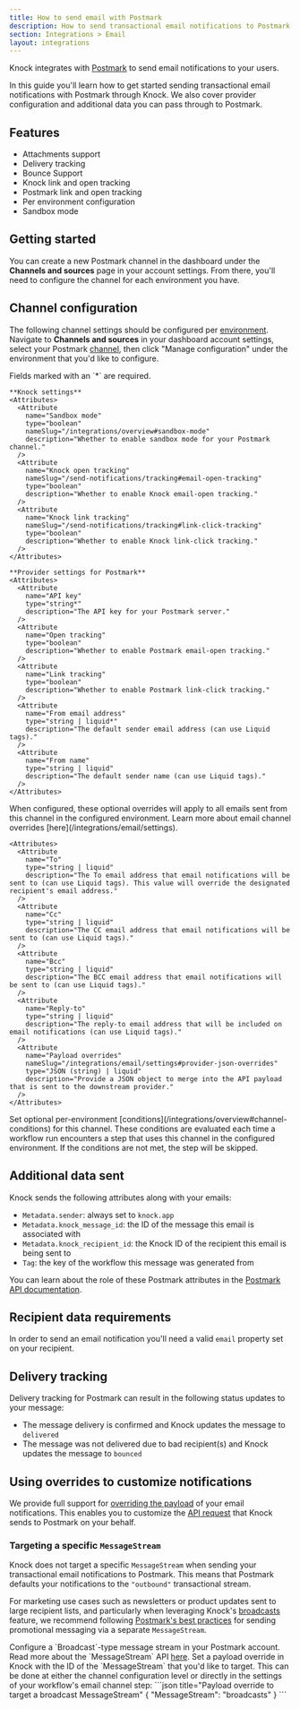 ```yaml
---
title: How to send email with Postmark
description: How to send transactional email notifications to Postmark with Knock.
section: Integrations > Email
layout: integrations
---
```


Knock integrates with <a href="https://postmarkapp.com/" target="_blank">Postmark</a> to send email notifications to your users.

In this guide you'll learn how to get started sending transactional email notifications with Postmark through Knock. We also cover provider configuration and additional data you can pass through to Postmark.

## Features

- Attachments support
- Delivery tracking
- Bounce Support
- Knock link and open tracking
- Postmark link and open tracking
- Per environment configuration
- Sandbox mode

## Getting started

You can create a new Postmark channel in the dashboard under the **Channels and sources** page in your account settings. From there, you'll need to configure the channel for each environment you have.

## Channel configuration

The following channel settings should be configured per [environment](/concepts/environments). Navigate to **Channels and sources** in your dashboard account settings, select your Postmark [channel](/concepts/channels), then click "Manage configuration" under the environment that you'd like to configure.

<AccordionGroup>
  <Accordion title="Settings">
    Fields marked with an `*` are required.
    
    **Knock settings**
    <Attributes>
      <Attribute
        name="Sandbox mode"
        type="boolean"
        nameSlug="/integrations/overview#sandbox-mode"
        description="Whether to enable sandbox mode for your Postmark channel."
      />
      <Attribute
        name="Knock open tracking"
        nameSlug="/send-notifications/tracking#email-open-tracking"
        type="boolean"
        description="Whether to enable Knock email-open tracking."
      />
      <Attribute
        name="Knock link tracking"
        nameSlug="/send-notifications/tracking#link-click-tracking"
        type="boolean"
        description="Whether to enable Knock link-click tracking."
      />
    </Attributes>

    **Provider settings for Postmark**
    <Attributes>
      <Attribute
        name="API key"
        type="string*"
        description="The API key for your Postmark server."
      />
      <Attribute
        name="Open tracking"
        type="boolean"
        description="Whether to enable Postmark email-open tracking."
      />
      <Attribute
        name="Link tracking"
        type="boolean"
        description="Whether to enable Postmark link-click tracking."
      />
      <Attribute
        name="From email address"
        type="string | liquid*"
        description="The default sender email address (can use Liquid tags)."
      />
      <Attribute
        name="From name"
        type="string | liquid"
        description="The default sender name (can use Liquid tags)."
      />
    </Attributes>

  </Accordion>
  <Accordion title="Overrides">
    When configured, these optional overrides will apply to all emails sent from this channel in the configured environment. Learn more about email channel overrides [here](/integrations/email/settings).
    
    <Attributes>
      <Attribute
        name="To"
        type="string | liquid"
        description="The To email address that email notifications will be sent to (can use Liquid tags). This value will override the designated recipient's email address."
      />
      <Attribute
        name="Cc"
        type="string | liquid"
        description="The CC email address that email notifications will be sent to (can use Liquid tags)."
      />
      <Attribute
        name="Bcc"
        type="string | liquid"
        description="The BCC email address that email notifications will be sent to (can use Liquid tags)."
      />
      <Attribute
        name="Reply-to"
        type="string | liquid"
        description="The reply-to email address that will be included on email notifications (can use Liquid tags)."
      />
      <Attribute
        name="Payload overrides"
        nameSlug="/integrations/email/settings#provider-json-overrides"
        type="JSON (string) | liquid"
        description="Provide a JSON object to merge into the API payload that is sent to the downstream provider."
      />
    </Attributes>
  </Accordion>
  <Accordion title="Conditions">
    Set optional per-environment [conditions](/integrations/overview#channel-conditions) for this channel. These conditions are evaluated each time a workflow run encounters a step that uses this channel in the configured environment. If the conditions are not met, the step will be skipped.
  </Accordion>
</AccordionGroup>

## Additional data sent

Knock sends the following attributes along with your emails:

- `Metadata.sender`: always set to `knock.app`
- `Metadata.knock_message_id`: the ID of the message this email is associated with
- `Metadata.knock_recipient_id`: the Knock ID of the recipient this email is being sent to
- `Tag`: the key of the workflow this message was generated from

You can learn about the role of these Postmark attributes in the <a href="https://postmarkapp.com/developer" target="_blank">Postmark API documentation</a>.

## Recipient data requirements

In order to send an email notification you'll need a valid `email` property set on your recipient.

## Delivery tracking

Delivery tracking for Postmark can result in the following status updates to your message:

- The message delivery is confirmed and Knock updates the message to `delivered`
- The message was not delivered due to bad recipient(s) and Knock updates the message to `bounced`

## Using overrides to customize notifications

We provide full support for [overriding the payload](/email/settings#provider-json-overrides) of your email notifications. This enables you to customize the <a href="https://postmarkapp.com/developer/api/email-api" target="_blank">API request</a> that Knock sends to Postmark on your behalf.

### Targeting a specific `MessageStream`

Knock does not target a specific `MessageStream` when sending your transactional email notifications to Postmark. This means that Postmark defaults your notifications to the `"outbound"` transactional stream.

For marketing use cases such as newsletters or product updates sent to large recipient lists, and particularly when leveraging Knock's [broadcasts](/concepts/broadcasts) feature, we recommend following <a href="https://postmarkapp.com/message-streams#deliverability" target="_blank">Postmark's best practices</a> for sending promotional messaging via a separate `MessageStream`.

<Steps>
  <Step title="Configure a broadcast MessageStream in Postmark">
    Configure a `Broadcast`-type message stream in your Postmark account. Read more about the `MessageStream` API <a href="https://postmarkapp.com/developer/api/message-streams-api" target="_blank">here</a>.
  </Step>
  <Step title="Set a payload override in Knock">
    Set a payload override in Knock with the ID of the `MessageStream` that you'd like to target. This can be done at either the channel configuration level or directly in the settings of your workflow's email channel step:
    ```json title="Payload override to target a broadcast MessageStream"
    {
      "MessageStream": "broadcasts"
    }
    ```
  </Step>
</Steps>
